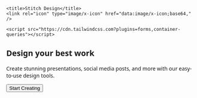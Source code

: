 <html>
  <head>
    <link rel="preconnect" href="https://fonts.gstatic.com/" crossorigin="" />
    <link
      rel="stylesheet"
      as="style"
      onload="this.rel='stylesheet'"
      href="https://fonts.googleapis.com/css2?display=swap&amp;family=Noto+Sans%3Awght%40400%3B500%3B700%3B900&amp;family=Spline+Sans%3Awght%40400%3B500%3B700"
    />

    <title>Stitch Design</title>
    <link rel="icon" type="image/x-icon" href="data:image/x-icon;base64," />

    <script src="https://cdn.tailwindcss.com?plugins=forms,container-queries"></script>
  </head>
  <body>
    <div
      class="relative flex size-full min-h-screen flex-col bg-white justify-between group/design-root overflow-x-hidden"
      style='font-family: "Spline Sans", "Noto Sans", sans-serif;'
    >
      <div>
        <div class="@container">
          <div class="@[480px]:px-4 @[480px]:py-3">
            <div
              class="w-full bg-center bg-no-repeat bg-cover flex flex-col justify-end overflow-hidden bg-white @[480px]:rounded-xl min-h-80"
              style='background-image: url("https://lh3.googleusercontent.com/aida-public/AB6AXuBcA3miGPH6G5PODx5ywnoi-o1jYJfuo1LAi4TlNE-aiXYpIr4oRNaqLmgwSMTH2ktbVD69BDxQgZVcvHshA9zFBuuTF6X3fVAsErlYPXpg_vFfGvqNOI7tvZQg2A1dqKAm5-NyfBVjeyVIr0WM_sB3XIGTM2_Rn82-f4ow5j0rhhV7NH4fymHp8QFx3sgDjkqUyXkJzXBtAQbRJTuSLcWeB955PXOdn0cafYZU3H_gbu-9H0kTtWL8FZdCEhDNec3W4mTbX0wUD1w");'
            ></div>
          </div>
        </div>
        <h2 class="text-[#111418] tracking-light text-[28px] font-bold leading-tight px-4 text-center pb-3 pt-5">Design your best work</h2>
        <p class="text-[#111418] text-base font-normal leading-normal pb-3 pt-1 px-4 text-center">
          Create stunning presentations, social media posts, and more with our easy-to-use design tools.
        </p>
      </div>
      <div>
        <div class="flex px-4 py-3">
          <button
            class="flex min-w-[84px] max-w-[480px] cursor-pointer items-center justify-center overflow-hidden rounded-xl h-12 px-5 flex-1 bg-[#0d80f2] text-white text-base font-bold leading-normal tracking-[0.015em]"
          >
            <span class="truncate">Start Creating</span>
          </button>
        </div>
        <div class="h-5 bg-white"></div>
      </div>
    </div>
  </body>
</html>
